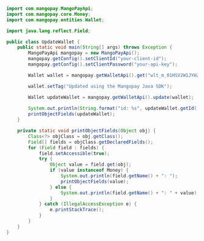   
```java Java  

import com.mangopay.MangoPayApi;
import com.mangopay.core.Money;
import com.mangopay.entities.Wallet;

import java.lang.reflect.Field;

public class UpdateWallet {
    public static void main(String[] args) throws Exception {
        MangoPayApi mangopay = new MangoPayApi();
        mangopay.getConfig().setClientId("your-client-id");
        mangopay.getConfig().setClientPassword("your-api-key");

        Wallet wallet = mangopay.getWalletApi().get("wlt_m_01HSV2W1JYHZQMW24EWREKEN62");

        wallet.setTag("Updated using the Mangopay Java SDK");

        Wallet updateWallet = mangopay.getWalletApi().update(wallet);
        
        System.out.println(String.format("id: %s", updateWallet.getId()));
        printObjectFields(updateWallet);
    }

    private static void printObjectFields(Object obj) {
        Class<?> objClass = obj.getClass();
        Field[] fields = objClass.getDeclaredFields();
        for (Field field : fields) {
            field.setAccessible(true);
            try {
                Object value = field.get(obj);
                if (value instanceof Money) {
                    System.out.println(field.getName() + ": ");
                    printObjectFields(value);
                } else {
                    System.out.println(field.getName() + ": " + value);
                }
            } catch (IllegalAccessException e) {
                e.printStackTrace();
            }
        }
    }
}  
```